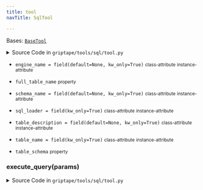 ```yaml
---
title: tool
navTitle: SqlTool

---
```


<span id="griptape.tools.sql.tool.SqlTool"></span>

Bases:
 [`BaseTool`](..#griptape.tools.BaseTool "BaseTool (griptape.tools.BaseTool)")

<details><summary>Source Code in <code>griptape&#47;tools&#47;sql&#47;tool.py</code></summary>

```python
@define
class SqlTool(BaseTool):
    sql_loader: SqlLoader = field(kw_only=True)
    schema_name: Optional[str] = field(default=None, kw_only=True)
    table_name: str = field(kw_only=True)
    table_description: Optional[str] = field(default=None, kw_only=True)
    engine_name: Optional[str] = field(default=None, kw_only=True)

    @property
    def full_table_name(self) -> str:
        return f"{self.schema_name}.{self.table_name}" if self.schema_name else self.table_name

    @property
    def table_schema(self) -> Optional[str]:
        return self.sql_loader.sql_driver.get_table_schema(self.full_table_name, schema=self.schema_name)

    @activity(
        config={
            "description": "Can be used to execute{% if _self.engine_name %} {{ _self.engine_name }}{% endif %} SQL SELECT queries "
            "in table {{ _self.full_table_name }}. "
            "Make sure the `SELECT` statement contains enough columns to get an answer without knowing "
            "the original question. "
            "Be creative when you use `WHERE` statements: you can use wildcards, `LOWER()`, and other functions "
            "to get better results. "
            "You can use JOINs if more tables are available in other tools.\n"
            "{{ _self.table_name }} schema: {{ _self.table_schema }}\n"
            "{% if _self.table_description %}{{ _self.table_name }} description: {{ _self.table_description }}{% endif %}",
            "schema": Schema({"sql_query": str}),
        },
    )
    def execute_query(self, params: dict) -> ListArtifact | InfoArtifact | ErrorArtifact:
        try:
            query = params["values"]["sql_query"]
            rows = self.sql_loader.load(query)
        except Exception as e:
            return ErrorArtifact(f"error executing query: {e}")

        if len(rows) > 0:
            return rows
        return InfoArtifact("No results found")
```

</details>

-   `engine_name = field(default=None, kw_only=True)` <small>class-attribute</small> <small>instance-attribute</small>  <span id="griptape.tools.sql.tool.SqlTool.engine_name"></span> 

-   `full_table_name` <small>property</small>  <span id="griptape.tools.sql.tool.SqlTool.full_table_name"></span> 

-   `schema_name = field(default=None, kw_only=True)` <small>class-attribute</small> <small>instance-attribute</small>  <span id="griptape.tools.sql.tool.SqlTool.schema_name"></span> 

-   `sql_loader = field(kw_only=True)` <small>class-attribute</small> <small>instance-attribute</small>  <span id="griptape.tools.sql.tool.SqlTool.sql_loader"></span> 

-   `table_description = field(default=None, kw_only=True)` <small>class-attribute</small> <small>instance-attribute</small>  <span id="griptape.tools.sql.tool.SqlTool.table_description"></span> 

-   `table_name = field(kw_only=True)` <small>class-attribute</small> <small>instance-attribute</small>  <span id="griptape.tools.sql.tool.SqlTool.table_name"></span> 

-   `table_schema` <small>property</small>  <span id="griptape.tools.sql.tool.SqlTool.table_schema"></span> 

<span id="griptape.tools.sql.tool.SqlTool.execute_query"></span>

### execute_query(params)

<details><summary>Source Code in <code>griptape&#47;tools&#47;sql&#47;tool.py</code></summary>

```python
@activity(
    config={
        "description": "Can be used to execute{% if _self.engine_name %} {{ _self.engine_name }}{% endif %} SQL SELECT queries "
        "in table {{ _self.full_table_name }}. "
        "Make sure the `SELECT` statement contains enough columns to get an answer without knowing "
        "the original question. "
        "Be creative when you use `WHERE` statements: you can use wildcards, `LOWER()`, and other functions "
        "to get better results. "
        "You can use JOINs if more tables are available in other tools.\n"
        "{{ _self.table_name }} schema: {{ _self.table_schema }}\n"
        "{% if _self.table_description %}{{ _self.table_name }} description: {{ _self.table_description }}{% endif %}",
        "schema": Schema({"sql_query": str}),
    },
)
def execute_query(self, params: dict) -> ListArtifact | InfoArtifact | ErrorArtifact:
    try:
        query = params["values"]["sql_query"]
        rows = self.sql_loader.load(query)
    except Exception as e:
        return ErrorArtifact(f"error executing query: {e}")

    if len(rows) > 0:
        return rows
    return InfoArtifact("No results found")
```

</details>
